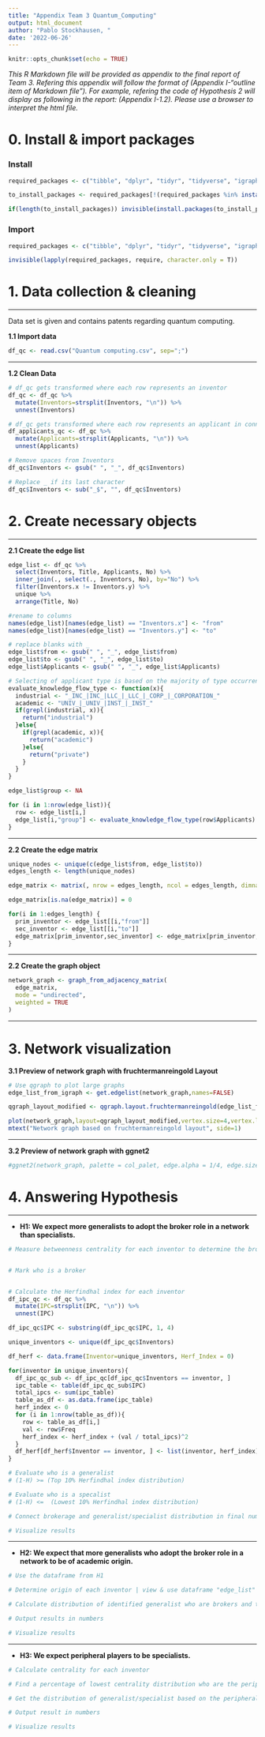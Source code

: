 ```yaml
---
title: "Appendix Team 3 Quantum_Computing"
output: html_document
author: "Pablo Stockhausen, "
date: '2022-06-26'
---
```


```r
knitr::opts_chunk$set(echo = TRUE)
```

_This R Markdown file will be provided as appendix to the final report of Team 3. Refering this appendix will follow the format of (Appendix I-"outline item of Markdown file"). For example, refering the code of Hypothesis 2 will display as following in the report: (Appendix I-1.2). Please use a browser to interpret the html file._

# 0. Install & import packages

### Install

```r
required_packages <- c("tibble", "dplyr", "tidyr", "tidyverse", "igraph", "qgraph", "stringr", "ggplot2", "visNetwork", "GGally", "network", "sna", "scales", "intergraph")

to_install_packages <- required_packages[!(required_packages %in% installed.packages()[,"Package"])]

if(length(to_install_packages)) invisible(install.packages(to_install_packages))
```

### Import

```r
required_packages <- c("tibble", "dplyr", "tidyr", "tidyverse", "igraph", "qgraph", "stringr", "ggplot2", "visNetwork", "GGally", "network", "sna", "scales", "intergraph")

invisible(lapply(required_packages, require, character.only = T))
```

# 1. Data collection & cleaning

---

Data set is given and contains patents regarding quantum computing.

**1.1 Import data**

```r
df_qc <- read.csv("Quantum computing.csv", sep=";")
```

---

**1.2 Clean Data**
```r
# df_qc gets transformed where each row represents an inventor
df_qc <- df_qc %>% 
  mutate(Inventors=strsplit(Inventors, "\n")) %>% 
  unnest(Inventors)

# df_qc gets transformed where each row represents an applicant in connection with each inventor
df_applicants_qc <- df_qc %>%
  mutate(Applicants=strsplit(Applicants, "\n")) %>% 
  unnest(Applicants)

# Remove spaces from Inventors
df_qc$Inventors <- gsub(" ", "_", df_qc$Inventors)

# Replace _ if its last character
df_qc$Inventors <- sub("_$", "", df_qc$Inventors)
```

# 2. Create necessary objects

---

**2.1 Create the edge list**

```r
edge_list <- df_qc %>%
  select(Inventors, Title, Applicants, No) %>%
  inner_join(., select(., Inventors, No), by="No") %>%
  filter(Inventors.x != Inventors.y) %>%
  unique %>%
  arrange(Title, No)

#rename to columns
names(edge_list)[names(edge_list) == "Inventors.x"] <- "from"
names(edge_list)[names(edge_list) == "Inventors.y"] <- "to"

# replace blanks with _
edge_list$from <- gsub(" ", "_", edge_list$from)
edge_list$to <- gsub(" ", "_", edge_list$to)
edge_list$Applicants <- gsub(" ", "_", edge_list$Applicants)

# Selecting of applicant type is based on the majority of type occurrences
evaluate_knowledge_flow_type <- function(x){
  industrial <- "_INC_|INC_|LLC_|_LLC_|_CORP_|_CORPORATION_"
  academic <- "UNIV_|_UNIV_|INST_|_INST_"
  if(grepl(industrial, x)){
    return("industrial")
  }else{
    if(grepl(academic, x)){
      return("academic")
    }else{
      return("private")
    }
  }
}

edge_list$group <- NA

for (i in 1:nrow(edge_list)){
  row <- edge_list[i,]
  edge_list[i,"group"] <- evaluate_knowledge_flow_type(row$Applicants)
}
```

---

**2.2 Create the edge matrix**
```r
unique_nodes <- unique(c(edge_list$from, edge_list$to))
edges_length <- length(unique_nodes)

edge_matrix <- matrix(, nrow = edges_length, ncol = edges_length, dimnames = list(unique_nodes, unique_nodes))

edge_matrix[is.na(edge_matrix)] = 0

for(i in 1:edges_length) {
  prim_inventor <- edge_list[[i,"from"]]
  sec_inventor <- edge_list[[i,"to"]]
  edge_matrix[prim_inventor,sec_inventor] <- edge_matrix[prim_inventor,sec_inventor] + 1 
}

```

---

**2.2 Create the graph object**
```r
network_graph <- graph_from_adjacency_matrix(
  edge_matrix,
  mode = "undirected",
  weighted = TRUE
)
```

---

# 3. Network visualization

**3.1 Preview of network graph with fruchtermanreingold Layout**

```r
# Use qgraph to plot large graphs
edge_list_from_igraph <- get.edgelist(network_graph,names=FALSE)

qgraph_layout_modified <- qgraph.layout.fruchtermanreingold(edge_list_from_igraph,vcount=vcount(network_graph), area=8*(vcount(network_graph)^2),repulse.rad=(vcount(network_graph)^3.1))

plot(network_graph,layout=qgraph_layout_modified,vertex.size=4,vertex.label=NA)
mtext("Network graph based on fruchtermanreingold layout", side=1)
```

---

**3.2 Preview of network graph with ggnet2**

```r
#ggnet2(network_graph, palette = col_palet, edge.alpha = 1/4, edge.size="weight", #size ="outdegree", max_size = 4, size.cut=3) + coord_equal()
```

# 4. Answering Hypothesis

---

* **H1: We expect more generalists to adopt the broker role in a network than specialists.**

```r
# Measure betweenness centrality for each inventor to determine the brokerage


# Mark who is a broker


# Calculate the Herfindhal index for each inventor
df_ipc_qc <- df_qc %>% 
  mutate(IPC=strsplit(IPC, "\n")) %>% 
  unnest(IPC)

df_ipc_qc$IPC <- substring(df_ipc_qc$IPC, 1, 4)

unique_inventors <- unique(df_ipc_qc$Inventors)

df_herf <- data.frame(Inventor=unique_inventors, Herf_Index = 0)

for(inventor in unique_inventors){
  df_ipc_qc_sub <- df_ipc_qc[df_ipc_qc$Inventors == inventor, ]
  ipc_table <- table(df_ipc_qc_sub$IPC)
  total_ipcs <- sum(ipc_table)
  table_as_df <- as.data.frame(ipc_table)
  herf_index <- 0
  for (i in 1:nrow(table_as_df)){
    row <- table_as_df[i,]
    val <- row$Freq
    herf_index <- herf_index + (val / total_ipcs)^2
  }
  df_herf[df_herf$Inventor == inventor, ] <- list(inventor, herf_index)
}

# Evaluate who is a generalist
# (1-H) >= (Top 10% Herfindhal index distribution)

# Evaluate who is a specalist
# (1-H) <=  (Lowest 10% Herfindhal index distribution)

# Connect brokerage and generalist/specialist distribution in final numbers

# Visualize results

```

---

* **H2: We expect that more generalists who adopt the broker role in a network to be of academic origin.**

```r
# Use the dataframe from H1

# Determine origin of each inventor | view & use dataframe "edge_list"

# Calculate distribution of identified generalist who are brokers and the applicant type

# Output results in numbers

# Visualize results

```

---

* **H3: We expect peripheral players to be specialists.**

```r
# Calculate centrality for each inventor

# Find a percentage of lowest centrality distribution who are the peripheral players

# Get the distribution of generalist/specialist based on the peripheral players

# Output result in numbers

# Visualize results

```